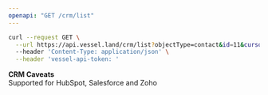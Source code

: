 ```yaml
---
openapi: "GET /crm/list"
---
```


<RequestExample>

```bash Request
curl --request GET \
  --url https://api.vessel.land/crm/list?objectType=contact&id=11&cursor=string \
  --header 'Content-Type: application/json' \
  --header 'vessel-api-token: '
```

</RequestExample>

**CRM Caveats**  
Supported for HubSpot, Salesforce and Zoho
